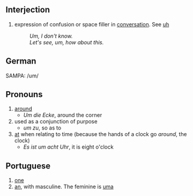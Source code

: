 ==Interjection==
# expression of confusion or space filler in [[conversation]].  See [[uh]]
#: ''Um, I don't know.''
#: ''Let's see, um, how about this.''

==German==
SAMPA: /um/

==Pronouns==
#[[around]]
#*''Um die Ecke'', around the corner
#used as a conjunction of purpose
#*''um zu'', so as to
#[[at]] when relating to time (because the hands of a clock go ''around'', the clock)
#*''Es ist um acht Uhr'', it is eight o'clock

==Portuguese==
#[[one]]
#[[an]], with masculine. The feminine is [[uma]]